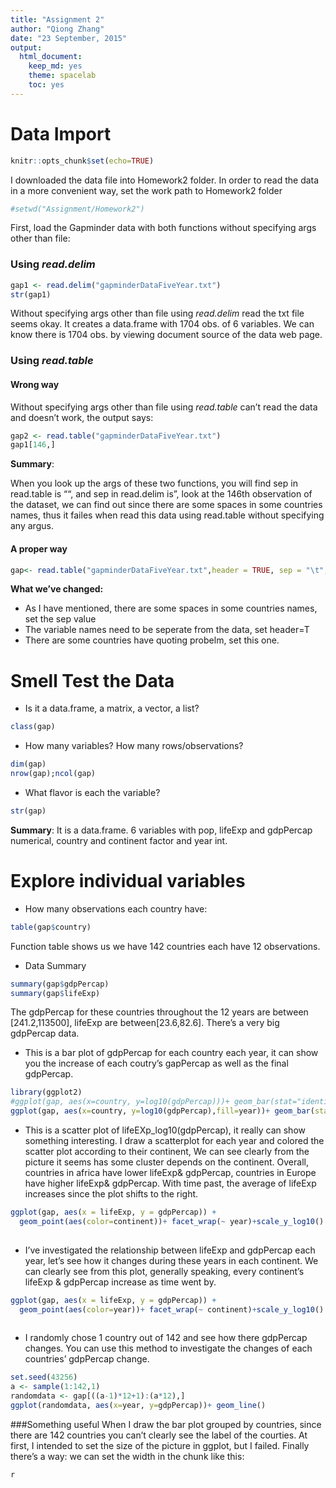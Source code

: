 ```yaml
---
title: "Assignment 2"  
author: "Qiong Zhang"  
date: "23 September, 2015"  
output:  
  html_document: 
    keep_md: yes
    theme: spacelab
    toc: yes
---
```


# Data Import
```r
knitr::opts_chunk$set(echo=TRUE)
```

I downloaded the data file into Homework2 folder. In order to read the data in a more convenient way, set the work path to Homework2 folder

```r
#setwd("Assignment/Homework2")
```

First, load the Gapminder data with both functions without specifying args other than file:

### Using *read.delim*
```r
gap1 <- read.delim("gapminderDataFiveYear.txt")
str(gap1)
```
Without specifying args other than file using *read.delim* read the txt file seems okay. It creates a data.frame with 1704 obs. of 6 variables. We can know there is 1704 obs. by viewing document source of the data web page.

### Using *read.table* 
#### Wrong way

Without specifying args other than file using *read.table* can't read the data and doesn't work, the output says:

```r
gap2 <- read.table("gapminderDataFiveYear.txt")
gap1[146,]
```
__Summary__: 

When you look up the args of these two functions, you will find sep in read.table is "", and sep in read.delim is "\t", look at the 146th observation of the dataset, we can find out since there are some spaces in some countries names, thus it failes when read this data using read.table without specifying any argus.

#### A proper way
```r
gap<- read.table("gapminderDataFiveYear.txt",header = TRUE, sep = "\t",quote="")
```
__What we've changed:__

* As I have mentioned, there are some spaces in some countries names, set the sep value
* The variable names need to be seperate from the data, set header=T
* There are some countries have quoting probelm, set this one.

# Smell Test the Data

* Is it a data.frame, a matrix, a vector, a list?
```r
class(gap)
```

* How many variables? How many rows/observations?
```r
dim(gap)
nrow(gap);ncol(gap)
```

* What flavor is each the variable?
```r
str(gap)
```

__Summary__: It is a data.frame. 6 variables with pop, lifeExp and gdpPercap numerical, country and continent factor and year int.

# Explore individual variables
* How many observations each country have:

```r
table(gap$country)
```
Function table shows us we have 142 countries each have 12 observations.

* Data Summary
```r
summary(gap$gdpPercap)
summary(gap$lifeExp)
```
The gdpPercap for these countries throughout the 12 years are between [241.2,113500], lifeExp are between[23.6,82.6]. There's a very big gdpPercap data. 

* This is a bar plot of gdpPercap for each country each year, it can show you the increase of each coutry's gapPercap as well as the final gdpPercap.

```r
library(ggplot2)
#ggplot(gap, aes(x=country, y=log10(gdpPercap)))+ geom_bar(stat="identity") +facet_wrap(~ year)+ coord_flip()
ggplot(gap, aes(x=country, y=log10(gdpPercap),fill=year))+ geom_bar(stat="identity") + coord_flip()

```

* This is a scatter plot of lifeEXp_log10(gdpPercap), it really can show something interesting. I draw a scatterplot for each year and colored the scatter plot according to their continent, We can see clearly from the picture it seems has some cluster depends on the continent. Overall, countries in africa have lower lifeExp& gdpPercap, countries in Europe have higher lifeExp& gdpPercap. With time past, the average of lifeExp increases since the plot shifts to the right.

```r
ggplot(gap, aes(x = lifeExp, y = gdpPercap)) +
  geom_point(aes(color=continent))+ facet_wrap(~ year)+scale_y_log10() 
  
```

* I've investigated the relationship between lifeExp and gdpPercap each year, let's see how it changes during these years in each continent. We can clearly see from this plot, generally speaking, every continent's lifeExp & gdpPercap increase as time went by.

```r
ggplot(gap, aes(x = lifeExp, y = gdpPercap)) +
  geom_point(aes(color=year))+ facet_wrap(~ continent)+scale_y_log10() 
  
```


* I randomly chose 1 country out of 142 and see how there gdpPercap changes. You can use this method to investigate the changes of each countries' gdpPercap change.
```r
set.seed(43256)
a <- sample(1:142,1)
randomdata <- gap[((a-1)*12+1):(a*12),]
ggplot(randomdata, aes(x=year, y=gdpPercap))+ geom_line() 
```

###Something useful
When I draw the bar plot grouped by countries, since there are 142 countries you can't clearly see the label of the courties. At first, I intended to set the size of the picture in ggplot, but I failed. Finally there's a way: we can set the width in the chunk like this:
```
{r fig.width=7, fig.height=4, echo=FALSE}
```
